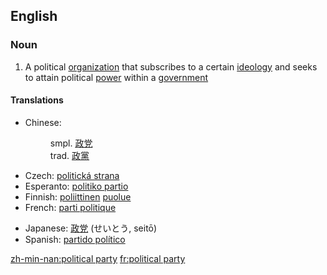 ==English==
{{wikipedia}}
===Noun===
{{en-noun|sg=[[political]] [[party]]|pl=political parties}}

# A political [[organization]] that subscribes to a certain [[ideology]] and seeks to attain political [[power]] within a [[government]]

====Translations====
{{trans-top|political organization}}
* Chinese: 
*: smpl. [[政党]]
*: trad. [[政黨]]
* Czech: [[politická strana]] {{f}}
* Esperanto: [[politiko partio]]
* Finnish: [[poliittinen]] [[puolue]]
* French: [[parti politique]]
{{trans-mid}}
* Japanese: [[政党]] (せいとう, seitō)
* Spanish: [[partido político]]
{{trans-bottom}}

[[zh-min-nan:political party]]
[[fr:political party]]
